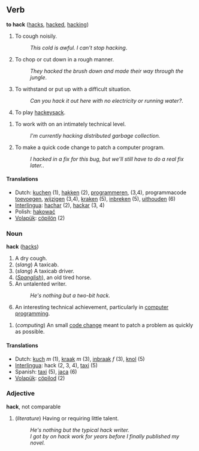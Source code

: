 =={{en}}==
==Verb==
'''to hack''' ([[hacks]], [[hacked]], [[hacking]])

# To cough noisily.
#:''This cold is awful.  I can't stop hacking''.
# To chop or cut down in a rough manner.
#:''They hacked the brush down and made their way through the jungle''.
# To withstand or put up with a difficult situation.
#:''Can you hack it out here with no electricity or running water?''.
# To play [[hackeysack]].
<!-- Doubtful.  The following two defintions are closer to what's really going on # to accomplish a difficult programming task. 
#:''She can '''hack''' like no one else and make the program work as expected''. -->
# To work with on an intimately technical level.
#: ''I'm currently hacking distributed garbage collection.''
# To make a quick code change to patch a computer program.
#:''I hacked in a fix for this bug, but we'll still have to do a real fix later.''.
<!-- see [[hack into]] #to gain illegal access to a computer network. (Actually called a "[[crack]]" in computer parlance). -->

==== Translations ====
*Dutch: [[kuchen]] (1), [[hakken]] (2), [[programmeren]], (3,4), programmacode [[toevoegen]], [[wijzigen]] (3,4), [[kraken]] (5), [[inbreken]] (5), [[uithouden]] (6)
*[[Interlingua]]: [[hachar]] (2), [[hackar]] (3, 4)
*Polish: [[hakować]]
*[[Volapük]]: [[cöpilön]] (2)

===Noun===
'''hack''' ([[hacks]])

# A dry cough.
# (''slang'') A taxicab.
# (''slang'') A taxicab driver.
# (''[[Spanglish]]''), an old tired horse.
#An untalented writer.  
#:''He's nothing but a two-bit hack.''
# An interesting technical achievement, particularly in [[computer programming]]. 
<!-- #an illegal attempt to gain access to a computer network. (Actually called a "[[crack]]" in [[computer]] parlance). --- Does anyone actually say this, or is it a presumed back-formation of hacker? -->
# (''computing'') An small [[code change]] meant to patch a problem as quickly as possible.

==== Translations ====
*Dutch: [[kuch]] ''m'' (1), [[kraak]] ''m'' (3), [[inbraak]] ''f'' (3), [[knol]] (5)
*[[Interlingua]]: hack (2, 3, 4), [[taxi]] (5)
*Spanish: [[taxi]] (5), [[jaca]] (6)
*[[Volapük]]: [[cöpilod]] (2)

===Adjective===
'''hack''', not comparable

# (''literature'') Having or requiring little talent.
#:''He's nothing but the typical hack writer.''
#:''I got by on hack work for years before I finally published my novel.''